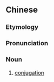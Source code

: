 {{also|共轭}}
==Chinese==
{{zh-forms|s=共轭}}
{{wikipedia|lang=zh|共軛}}

===Etymology===
{{zh-compound|共|軛|common, communal|yoke}}

===Pronunciation===
{{zh-pron
|m=gòng'è
|cat=n
}}

===Noun===
{{zh-noun}}

# {{lb|zh|chemistry|mathematics|physics}} [[conjugation]]
